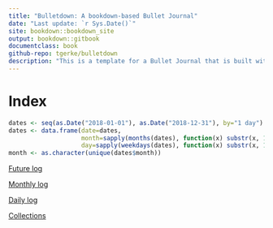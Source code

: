 ```yaml
--- 
title: "Bulletdown: A bookdown-based Bullet Journal"
date: "Last update: `r Sys.Date()`"
site: bookdown::bookdown_site
output: bookdown::gitbook
documentclass: book
github-repo: tgerke/bulletdown
description: "This is a template for a Bullet Journal that is built with the bookdown package. The output format for this example is bookdown::gitbook."
---
```


# Index

<!-- set up the dates over which the journal will run --> 
```r
dates <- seq(as.Date("2018-01-01"), as.Date("2018-12-31"), by="1 day")
dates <- data.frame(date=dates, 
                    month=sapply(months(dates), function(x) substr(x, 1, 3)),
                    day=sapply(weekdays(dates), function(x) substr(x, 1, 1)))
month <- as.character(unique(dates$month))
```

[Future log](#futurelog)

[Monthly log](#monthlylog)

[Daily log](#dailylog)

[Collections](#collections)
